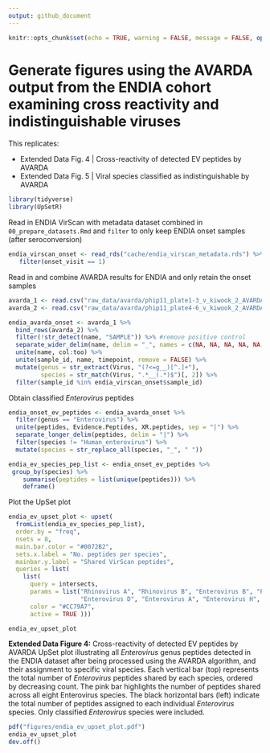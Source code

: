 ```yaml
---
output: github_document
---
```


```r
knitr::opts_chunk$set(echo = TRUE, warning = FALSE, message = FALSE, options(readr.show_col_types = FALSE))
```

# Generate figures using the AVARDA output from the ENDIA cohort examining cross reactivity and indistinguishable viruses

This replicates:

- Extended Data Fig. 4 | Cross-reactivity of detected EV peptides by AVARDA
- Extended Data Fig. 5 | Viral species classified as indistinguishable by AVARDA

```r
library(tidyverse)
library(UpSetR)
```

Read in ENDIA VirScan with metadata dataset combined in `00_prepare_datasets.Rmd`
and `filter` to only keep ENDIA onset samples (after seroconversion)
```r
endia_virscan_onset <- read_rds("cache/endia_virscan_metadata.rds") %>% 
   filter(onset_visit == 1)
```

Read in and combine AVARDA results for ENDIA and only retain the onset samples
```r
avarda_1 <- read.csv("raw_data/avarda/phip11_plate1-3_v_kiwook_2_AVARDA_compiled_full_output.csv", header = TRUE)
avarda_2 <- read.csv("raw_data/avarda/phip11_plate4-6_v_kiwook_2_AVARDA_compiled_full_output.csv", header = TRUE)

endia_avarda_onset <- avarda_1 %>% 
  bind_rows(avarda_2) %>% 
  filter(!str_detect(name, "SAMPLE")) %>% #remove positive control
  separate_wider_delim(name, delim = "_", names = c(NA, NA, NA, NA, NA, "col", "to", "merge", "too", "timepoint")) %>% 
  unite(name, col:too) %>% 
  unite(sample_id, name, timepoint, remove = FALSE) %>% 
  mutate(genus = str_extract(Virus, "(?<=g__)[^.]+"),
         species = str_match(Virus, ".*__(.*)$")[, 2]) %>% 
  filter(sample_id %in% endia_virscan_onset$sample_id)

```

Obtain classified *Enterovirus* peptides 

```r
endia_onset_ev_peptides <- endia_avarda_onset %>% 
  filter(genus == "Enterovirus") %>% 
  unite(peptides, Evidence.Peptides, XR.peptides, sep = "|") %>%
  separate_longer_delim(peptides, delim = "|") %>% 
  filter(species != "Human_enterovirus") %>% 
  mutate(species = str_replace_all(species, "_", " "))

endia_ev_species_pep_list <- endia_onset_ev_peptides %>% 
 group_by(species) %>% 
    summarise(peptides = list(unique(peptides))) %>% 
    deframe()
```

Plot the UpSet plot 

```r
endia_ev_upset_plot <- upset(
  fromList(endia_ev_species_pep_list),
  order.by = "freq",
  nsets = 8,
  main.bar.color = "#0072B2",
  sets.x.label = "No. peptides per species",
  mainbar.y.label = "Shared VirScan peptides",
  queries = list(
    list(
      query = intersects,
      params = list("Rhinovirus A", "Rhinovirus B", "Enterovirus B", "Enterovirus C", 
                    "Enterovirus D", "Enterovirus A", "Enterovirus H", "Rhinovirus C"),
      color = "#CC79A7",
      active = TRUE )))

endia_ev_upset_plot
```

**Extended Data Figure 4:** Cross-reactivity of detected EV peptides by AVARDA
UpSet plot illustrating all *Enterovirus* genus peptides detected in the ENDIA dataset after being processed using the AVARDA algorithm, and their assignment to specific viral species. Each vertical bar (top) represents the total number of *Enterovirus* peptides shared by each species, ordered by decreasing count. The pink bar highlights the number of peptides shared across all eight Enterovirus species. The black horizontal bars (left) indicate the total number of peptides assigned to each individual *Enterovirus* species. Only classified *Enterovirus* species were included.

```r
pdf("figures/endia_ev_upset_plot.pdf")
endia_ev_upset_plot
dev.off()
```
